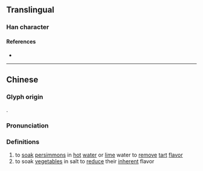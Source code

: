 {{also|灠}}
{{character info}}
==Translingual==

===Han character===
{{Han char|rn=85|rad=水|as=11|sn=14|four=|canj=EDDV|ids=⿰氵婪}}

====References====
* {{Han ref|kx=0646.220|dkj=18156|dj=1056.030|hdz=31716.060|uh=6F24|ud=28452}}

----

==Chinese==
{{zh-forms|alt=灠}}

===Glyph origin===
{{Han etym}}
{{Han compound|水|alt1=氵|婪|ls=psc|c1=s|c2=p|t1=water}}.

===Pronunciation===
{{zh-pron
|m=lǎn
|c=laam5
|mn=lám/lām
|mc=y
|oc=y
|cat=v
}}

===Definitions===
{{zh-hanzi}}

# to [[soak]] [[persimmon]]s in [[hot]] [[water]] or [[lime]] water to [[remove]] [[tart]] [[flavor]]
# to soak [[vegetable]]s in salt to [[reduce]] their [[inherent]] flavor {{attention|zh|please check this definition}}
